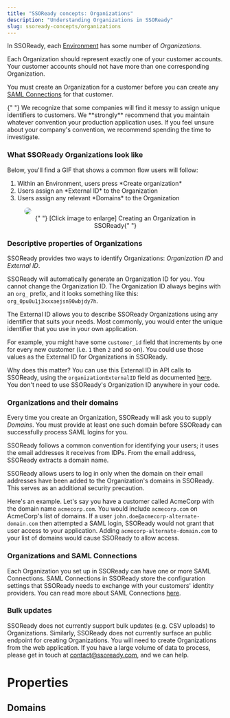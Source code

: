 ```yaml
---
title: "SSOReady concepts: Organizations"
description: "Understanding Organizations in SSOReady"
slug: ssoready-concepts/organizations
---
```


In SSOReady, each [Environment](environments) has some number of _Organizations_.

Each Organization should represent exactly one of your customer accounts. Your customer accounts should not have more than one corresponding Organization.

You must create an Organization for a customer before you can create any [SAML Connections](#organizations-and-saml-connections) for that customer.

<Note>
  {" "}
  We recognize that some companies will find it messy to assign unique identifiers
  to customers. We **strongly** recommend that you maintain whatever convention your
  production application uses. If you feel unsure about your company's convention,
  we recommend spending the time to investigate.
</Note>

### What SSOReady Organizations look like

Below, you'll find a GIF that shows a common flow users will follow:

<ol>
  <li>Within an Environment, users press *Create organization*</li>
  <li>Users assign an *External ID* to the Organization</li>
  <li>Users assign any relevant *Domains* to the Organization</li>
</ol>

<figure>
  <img
    src="/docs/assets/ssoready-concepts-assets/organizationconfig.gif"
    style="border-radius: 10px"
  />
  <figcaption style="text-align:center">
    {" "}
    [Click image to enlarge] Creating an Organization in SSOReady{" "}
  </figcaption>
</figure>

### Descriptive properties of Organizations

SSOReady provides two ways to identify Organizations: _Organization ID_ and _External ID_.

SSOReady will automatically generate an Organization ID for you. You cannot change the Organization ID. The Organization ID always begins with an `org_` prefix, and it looks something like this: `org_0pu0u1j3xxxaejsn90wbjdy7h`.

The External ID allows you to describe SSOReady Organizations using any identifier that suits your needs. Most commonly, you would enter the unique identifier that you use in your own application.

For example, you might have some `customer_id` field that increments by one for every new customer (i.e. `1` then `2` and so on). You could use those values as the External ID for Organizations in SSOReady.

Why does this matter? You can use this External ID in API calls to SSOReady, using the `organizationExternalID` field as documented [here](/docs/api-reference/saml/get-saml-redirect-url). You don't need to use SSOReady's Organization ID anywhere in your code.

### Organizations and their domains

Every time you create an Organization, SSOReady will ask you to supply _Domains_. You must provide at least one such domain before SSOReady can successfully process SAML logins for you.

SSOReady follows a common convention for identifying your users; it uses the email addresses it receives from IDPs. From the email address, SSOReady extracts a domain name.

SSOReady allows users to log in only when the domain on their email addresses have been added to the Organization's domains in SSOReady. This serves as an additional security precaution.

Here's an example. Let's say you have a customer called AcmeCorp with the domain name `acmecorp.com`. You would include `acmecorp.com` on AcmeCorp's list of domains. If a user `john.doe@acmecorp-alternate-domain.com` then attempted a SAML login, SSOReady would not grant that user access to your application. Adding `acmecorp-alternate-domain.com` to your list of domains would cause SSOReady to allow access.

### Organizations and SAML Connections

Each Organization you set up in SSOReady can have one or more SAML Connections. SAML Connections in SSOReady store the configuration settings that SSOReady needs to exchange with your customers' identity providers. You can read more about SAML Connections [here](saml-connections).

### Bulk updates

SSOReady does not currently support bulk updates (e.g. CSV uploads) to Organizations. Similarly, SSOReady does not currently surface an public endpoint for creating Organizations. You will need to create Organizations from the web application. If you have a large volume of data to process, please get in touch at contact@ssoready.com, and we can help.

# Properties

## Domains
